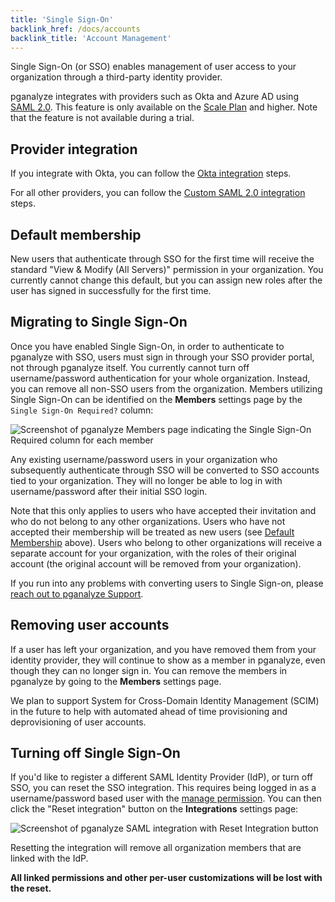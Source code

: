 ```yaml
---
title: 'Single Sign-On'
backlink_href: /docs/accounts
backlink_title: 'Account Management'
---
```


Single Sign-On (or SSO) enables management of user access to your organization
through a third-party identity provider.

pganalyze integrates with providers such as Okta and Azure AD using [SAML
2.0](https://en.wikipedia.org/wiki/SAML_2.0). This feature is only available on
the [Scale Plan](/pricing) and higher. Note that the feature is not available
during a trial.

## Provider integration

If you integrate with Okta, you can follow the [Okta
integration](/docs/accounts/sso/okta) steps.

For all other providers, you can follow the [Custom SAML 2.0
integration](/docs/accounts/sso/saml2) steps.

## Default membership

New users that authenticate through SSO for the first time will receive the
standard "View & Modify (All Servers)" permission in your organization. You
currently cannot change this default, but you can assign new roles after the
user has signed in successfully for the first time.

## Migrating to Single Sign-On

Once you have enabled Single Sign-On, in order to authenticate to pganalyze with
SSO, users must sign in through your SSO provider portal, not through pganalyze
itself. You currently cannot turn off username/password authentication for your
whole organization. Instead, you can remove all non-SSO users from the
organization. Members utilizing Single Sign-On can be identified on the
**Members** settings page by the `Single Sign-On Required?` column:

![Screenshot of pganalyze Members page indicating the Single Sign-On Required column for each member](members_with_sso.png)

Any existing username/password users in your organization who subsequently
authenticate through SSO will be converted to SSO accounts tied to your
organization. They will no longer be able to log in with username/password
after their initial SSO login.

Note that this only applies to users who have accepted their invitation and who
do not belong to any other organizations. Users who have not accepted their
membership will be treated as new users (see [Default
Membership](#default-membership) above). Users who belong to other organizations
will receive a separate account for your organization, with the roles of their
original account (the original account will be removed from your organization).

If you run into any problems with converting users to Single Sign-on, please
[reach out to pganalyze Support](mailto:support@pganalyze.com).

## Removing user accounts

If a user has left your organization, and you have removed them from your
identity provider, they will continue to show as a member in pganalyze, even
though they can no longer sign in. You can remove the members in pganalyze by
going to the **Members** settings page.

We plan to support System for Cross-Domain Identity Management (SCIM) in the
future to help with automated ahead of time provisioning and deprovisioning of
user accounts.

## Turning off Single Sign-On

If you'd like to register a different SAML Identity Provider (IdP), or turn off
SSO, you can reset the SSO integration. This requires being logged in as a
username/password based user with the [manage
permission](/docs/accounts/permissions). You can then click the "Reset
integration" button on the **Integrations** settings page:

![Screenshot of pganalyze SAML integration with Reset Integration button](sso_success.png)

Resetting the integration will remove all organization members that are linked
with the IdP.

**All linked permissions and other per-user customizations will be lost with the
reset.**
